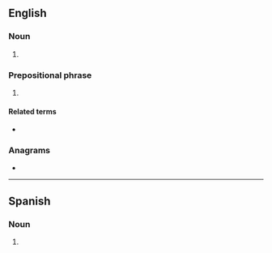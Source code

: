 {{also|ime|íme|îme|imɛ|-ime}}
==English==
{{wikipedia|Input method editor}}

===Noun===
{{en-noun}}

# {{lb|en|computing}} {{initialism of|input method editor|lang=en}}
#: {{ux|en|Japanese '''IMEs''' can work with both QWERTY keyboards and Japanese keyboards.}}

===Prepositional phrase===
{{en-PP}}

# {{lb|en|internet slang}} {{initialism of|in my experience|lang=en}}

====Related terms====
* {{l|en|IMO}}

===Anagrams===
* {{anagrams|en|a=eim|EMI|MIE|Mei|Mie}}

----

==Spanish==

===Noun===
{{es-noun|IME}}

# {{initialism of|[[industria|Industria]] [[maquiladora|Maquiladora]] de [[exportación|Exportación]]|lang=es}}